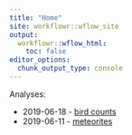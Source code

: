 ```yaml
---
title: "Home"
site: workflowr::wflow_site
output:
  workflowr::wflow_html:
    toc: false
editor_options:
  chunk_output_type: console
---
```


Analyses:

* 2019-06-18 - [bird counts](2019-06-18-bird-counts.html)
* 2019-06-11 - [meteorites](2019-06-11-meteorites.html)
